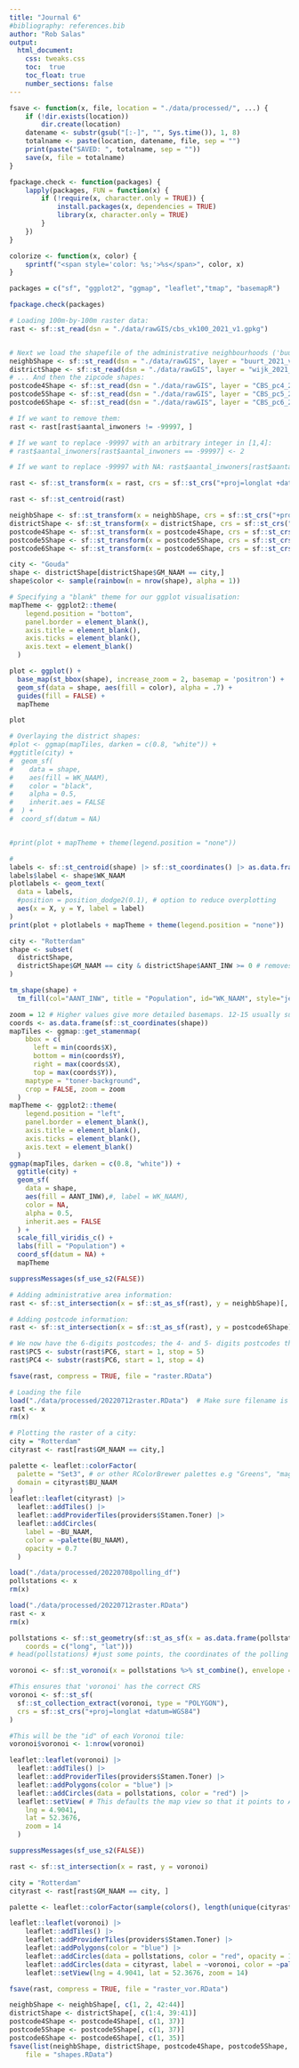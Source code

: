 ```yaml
---
title: "Journal 6"
#bibliography: references.bib
author: "Rob Salas"
output: 
  html_document:
    css: tweaks.css
    toc:  true
    toc_float: true
    number_sections: false
---
```


```r
fsave <- function(x, file, location = "./data/processed/", ...) {
    if (!dir.exists(location))
        dir.create(location)
    datename <- substr(gsub("[:-]", "", Sys.time()), 1, 8)
    totalname <- paste(location, datename, file, sep = "")
    print(paste("SAVED: ", totalname, sep = ""))
    save(x, file = totalname)
}

fpackage.check <- function(packages) {
    lapply(packages, FUN = function(x) {
        if (!require(x, character.only = TRUE)) {
            install.packages(x, dependencies = TRUE)
            library(x, character.only = TRUE)
        }
    })
}

colorize <- function(x, color) {
    sprintf("<span style='color: %s;'>%s</span>", color, x)
}
```

```r
packages = c("sf", "ggplot2", "ggmap", "leaflet","tmap", "basemapR")

fpackage.check(packages)
```

```r
# Loading 100m-by-100m raster data:
rast <- sf::st_read(dsn = "./data/rawGIS/cbs_vk100_2021_v1.gpkg")


# Next we load the shapefile of the administrative neighbourhoods ('buurt') and districts ('wijk'):
neighbShape <- sf::st_read(dsn = "./data/rawGIS", layer = "buurt_2021_v1")
districtShape <- sf::st_read(dsn = "./data/rawGIS", layer = "wijk_2021_v1")
# ... And then the zipcode shapes:
postcode4Shape <- sf::st_read(dsn = "./data/rawGIS", layer = "CBS_pc4_2020_v1")
postcode5Shape <- sf::st_read(dsn = "./data/rawGIS", layer = "CBS_pc5_2020_v1")
postcode6Shape <- sf::st_read(dsn = "./data/rawGIS", layer = "CBS_pc6_2020_v1")
```

```r
# If we want to remove them:
rast <- rast[rast$aantal_inwoners != -99997, ]

# If we want to replace -99997 with an arbitrary integer in [1,4]:
# rast$aantal_inwoners[rast$aantal_inwoners == -99997] <- 2

# If we want to replace -99997 with NA: rast$aantal_inwoners[rast$aantal_inwoners == -99997] <- NA
```


```r
rast <- sf::st_transform(x = rast, crs = sf::st_crs("+proj=longlat +datum=WGS84"))

rast <- sf::st_centroid(rast)
```

```r
neighbShape <- sf::st_transform(x = neighbShape, crs = sf::st_crs("+proj=longlat +datum=WGS84"))
districtShape <- sf::st_transform(x = districtShape, crs = sf::st_crs("+proj=longlat +datum=WGS84"))
postcode4Shape <- sf::st_transform(x = postcode4Shape, crs = sf::st_crs("+proj=longlat +datum=WGS84"))
postcode5Shape <- sf::st_transform(x = postcode5Shape, crs = sf::st_crs("+proj=longlat +datum=WGS84"))
postcode6Shape <- sf::st_transform(x = postcode6Shape, crs = sf::st_crs("+proj=longlat +datum=WGS84"))
```

```r
city <- "Gouda"
shape <- districtShape[districtShape$GM_NAAM == city,]
shape$color <- sample(rainbow(n = nrow(shape), alpha = 1)) 

# Specifying a "blank" theme for our ggplot visualisation:
mapTheme <- ggplot2::theme(
    legend.position = "bottom",
    panel.border = element_blank(),
    axis.title = element_blank(),
    axis.ticks = element_blank(),
    axis.text = element_blank()
  )

plot <- ggplot() +
  base_map(st_bbox(shape), increase_zoom = 2, basemap = 'positron') +
  geom_sf(data = shape, aes(fill = color), alpha = .7) +
  guides(fill = FALSE) + 
  mapTheme

plot

```

```r


# Overlaying the district shapes:
#plot <- ggmap(mapTiles, darken = c(0.8, "white")) +
#ggtitle(city) + 
#  geom_sf(
#    data = shape, 
#    aes(fill = WK_NAAM),
#    color = "black",
#    alpha = 0.5,
#    inherit.aes = FALSE
#  ) +
#  coord_sf(datum = NA)


#print(plot + mapTheme + theme(legend.position = "none"))
```

```r
# 
labels <- sf::st_centroid(shape) |> sf::st_coordinates() |> as.data.frame()
labels$label <- shape$WK_NAAM
plotlabels <- geom_text(
  data = labels,
  #position = position_dodge2(0.1), # option to reduce overplotting
  aes(x = X, y = Y, label = label)
)
print(plot + plotlabels + mapTheme + theme(legend.position = "none"))
```

```r
city <- "Rotterdam"
shape <- subset(
  districtShape,
  districtShape$GM_NAAM == city & districtShape$AANT_INW >= 0 # removes NA's
)

tm_shape(shape) + 
  tm_fill(col="AANT_INW", title = "Population", id="WK_NAAM", style="jenks")

```

```r
zoom = 12 # Higher values give more detailed basemaps. 12-15 usually suffice.
coords <- as.data.frame(sf::st_coordinates(shape))
mapTiles <- ggmap::get_stamenmap(
    bbox = c(
      left = min(coords$X),
      bottom = min(coords$Y),
      right = max(coords$X),
      top = max(coords$Y)),
    maptype = "toner-background",
    crop = FALSE, zoom = zoom
  )
mapTheme <- ggplot2::theme(
    legend.position = "left",
    panel.border = element_blank(),
    axis.title = element_blank(),
    axis.ticks = element_blank(),
    axis.text = element_blank()
  )
ggmap(mapTiles, darken = c(0.8, "white")) +
  ggtitle(city) + 
  geom_sf(
    data = shape, 
    aes(fill = AANT_INW),#, label = WK_NAAM),
    color = NA,
    alpha = 0.5,
    inherit.aes = FALSE
  ) +
  scale_fill_viridis_c() +
  labs(fill = "Population") +
  coord_sf(datum = NA) +
  mapTheme
```

```r
suppressMessages(sf_use_s2(FALSE))

# Adding administrative area information:
rast <- sf::st_intersection(x = sf::st_as_sf(rast), y = neighbShape)[, c(1:39, 78)]  # selecting only relevant columns

# Adding postcode information:
rast <- sf::st_intersection(x = sf::st_as_sf(rast), y = postcode6Shape)[, c(1:40,74)]  # selecting only relevant columns

# We now have the 6-digits postcodes; the 4- and 5- digits postcodes then are:
rast$PC5 <- substr(rast$PC6, start = 1, stop = 5)
rast$PC4 <- substr(rast$PC6, start = 1, stop = 4)
```

```r
fsave(rast, compress = TRUE, file = "raster.RData")
```

```r
# Loading the file
load("./data/processed/20220712raster.RData")  # Make sure filename is correct!
rast <- x
rm(x)
```

```r
# Plotting the raster of a city:
city = "Rotterdam"
cityrast <- rast[rast$GM_NAAM == city,]

palette <- leaflet::colorFactor(
  palette = "Set3", # or other RColorBrewer palettes e.g "Greens", "magma"
  domain = cityrast$BU_NAAM
)
leaflet::leaflet(cityrast) |>
  leaflet::addTiles() |>
  leaflet::addProviderTiles(providers$Stamen.Toner) |>
  leaflet::addCircles(
    label = ~BU_NAAM,
    color = ~palette(BU_NAAM),
    opacity = 0.7
  )
```

```r
load("./data/processed/20220708polling_df")
pollstations <- x
rm(x)

load("./data/processed/20220712raster.RData")
rast <- x
rm(x)

```

```r
pollstations <- sf::st_geometry(sf::st_as_sf(x = as.data.frame(pollstations), crs = sf::st_crs("+proj=longlat +datum=WGS84"),
    coords = c("long", "lat")))
# head(pollstations) #just some points, the coordinates of the polling stations
```

```r
voronoi <- sf::st_voronoi(x = pollstations %>% st_combine(), envelope = NULL)

#This ensures that 'voronoi' has the correct CRS
voronoi <- sf::st_sf(
  sf::st_collection_extract(voronoi, type = "POLYGON"),
  crs = sf::st_crs("+proj=longlat +datum=WGS84")
)

#This will be the "id" of each Voronoi tile:
voronoi$voronoi <- 1:nrow(voronoi) 
```

```r
leaflet::leaflet(voronoi) |>
  leaflet::addTiles() |>
  leaflet::addProviderTiles(providers$Stamen.Toner) |>
  leaflet::addPolygons(color = "blue") |>
  leaflet::addCircles(data = pollstations, color = "red") |>
  leaflet::setView( # This defaults the map view so that it points to Amsterdam
    lng = 4.9041,
    lat = 52.3676,
    zoom = 14
  )
```

```r

suppressMessages(sf_use_s2(FALSE))

rast <- sf::st_intersection(x = rast, y = voronoi)

city = "Rotterdam"
cityrast <- rast[rast$GM_NAAM == city, ]

palette <- leaflet::colorFactor(sample(colors(), length(unique(cityrast$voronoi))), domain = cityrast$voronoi)

leaflet::leaflet(voronoi) |>
    leaflet::addTiles() |>
    leaflet::addProviderTiles(providers$Stamen.Toner) |>
    leaflet::addPolygons(color = "blue") |>
    leaflet::addCircles(data = pollstations, color = "red", opacity = 1) |>
    leaflet::addCircles(data = cityrast, label = ~voronoi, color = ~palette(as.factor(voronoi)), opacity = 0.7) |>
    leaflet::setView(lng = 4.9041, lat = 52.3676, zoom = 14)
```

```r
fsave(rast, compress = TRUE, file = "raster_vor.RData")

```

```r
neighbShape <- neighbShape[, c(1, 2, 42:44)]
districtShape <- districtShape[, c(1:4, 39:41)]
postcode4Shape <- postcode4Shape[, c(1, 37)]
postcode5Shape <- postcode5Shape[, c(1, 37)]
postcode6Shape <- postcode6Shape[, c(1, 35)]
fsave(list(neighbShape, districtShape, postcode4Shape, postcode5Shape, postcode6Shape, voronoi), compress = TRUE,
    file = "shapes.RData")
```

